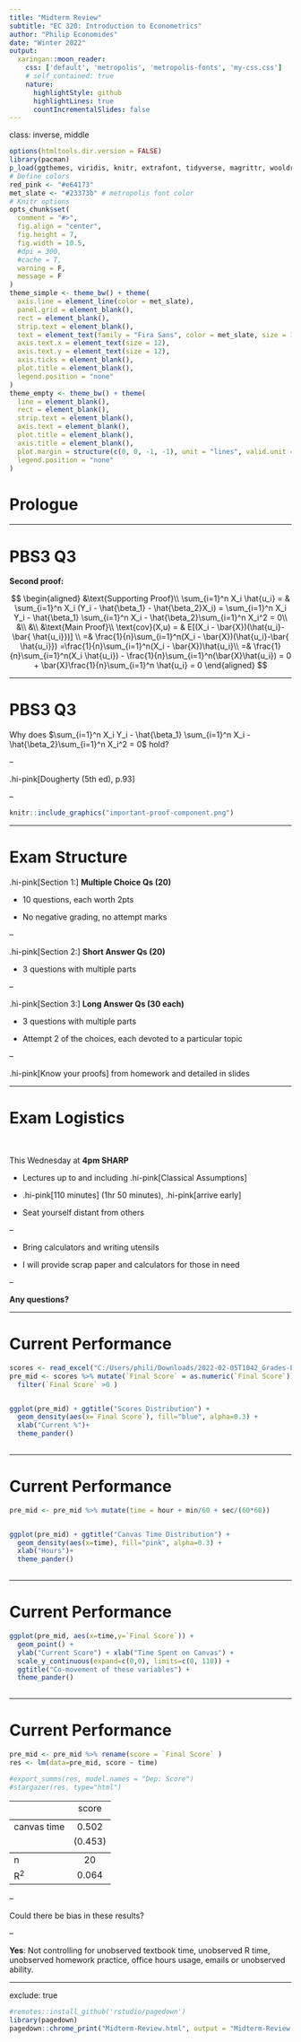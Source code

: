 ```yaml
---
title: "Midterm Review"
subtitle: "EC 320: Introduction to Econometrics"
author: "Philip Economides"
date: "Winter 2022"
output:
  xaringan::moon_reader:
    css: ['default', 'metropolis', 'metropolis-fonts', 'my-css.css']
    # self_contained: true
    nature:
      highlightStyle: github
      highlightLines: true
      countIncrementalSlides: false
---
```

class: inverse, middle

```r
options(htmltools.dir.version = FALSE)
library(pacman)
p_load(ggthemes, viridis, knitr, extrafont, tidyverse, magrittr, wooldridge, stargazer, latex2exp, parallel, broom, wooldridge, readxl, jtools, huxtable)
# Define colors
red_pink <- "#e64173"
met_slate <- "#23373b" # metropolis font color
# Knitr options
opts_chunk$set(
  comment = "#>",
  fig.align = "center",
  fig.height = 7,
  fig.width = 10.5,
  #dpi = 300,
  #cache = T,
  warning = F,
  message = F
)  
theme_simple <- theme_bw() + theme(
  axis.line = element_line(color = met_slate),
  panel.grid = element_blank(),
  rect = element_blank(),
  strip.text = element_blank(),
  text = element_text(family = "Fira Sans", color = met_slate, size = 14),
  axis.text.x = element_text(size = 12),
  axis.text.y = element_text(size = 12),
  axis.ticks = element_blank(),
  plot.title = element_blank(),
  legend.position = "none"
)
theme_empty <- theme_bw() + theme(
  line = element_blank(),
  rect = element_blank(),
  strip.text = element_blank(),
  axis.text = element_blank(),
  plot.title = element_blank(),
  axis.title = element_blank(),
  plot.margin = structure(c(0, 0, -1, -1), unit = "lines", valid.unit = 3L, class = "unit"),
  legend.position = "none"
)

```

# Prologue

---

# PBS3 Q3

**Second proof:**

$$
\begin{aligned}
&\text{Supporting Proof}\\
\sum_{i=1}^n X_i \hat{u_i}  = & \sum_{i=1}^n X_i (Y_i - \hat{\beta_1} - \hat{\beta_2}X_i) = \sum_{i=1}^n X_i Y_i - \hat{\beta_1} \sum_{i=1}^n X_i -  \hat{\beta_2}\sum_{i=1}^n X_i^2 = 0\\
&\\
&\\
&\text{Main Proof}\\
\text{cov}(X,u) = & E[(X_i - \bar{X})(\hat{u_i}-\bar{ \hat{u_i}})] \\
=& \frac{1}{n}\sum_{i=1}^n(X_i - \bar{X})(\hat{u_i}-\bar{ \hat{u_i}}) =\frac{1}{n}\sum_{i=1}^n(X_i - \bar{X})\hat{u_i}\\
=& \frac{1}{n}\sum_{i=1}^n(X_i \hat{u_i})  - \frac{1}{n}\sum_{i=1}^n(\bar{X}\hat{u_i}) =  0 + \bar{X}\frac{1}{n}\sum_{i=1}^n \hat{u_i} = 0
\end{aligned}
$$

---

# PBS3 Q3

Why does $\sum_{i=1}^n X_i Y_i - \hat{\beta_1} \sum_{i=1}^n X_i -  \hat{\beta_2}\sum_{i=1}^n X_i^2 = 0$ hold?

--

.hi-pink[Dougherty (5th ed), p.93]

--

```r
knitr::include_graphics("important-proof-component.png")
```



---

# Exam Structure

.hi-pink[Section 1:] **Multiple Choice Qs (20)**

- 10 questions, each worth 2pts

- No negative grading, no attempt marks

--

.hi-pink[Section 2:] **Short Answer Qs (20)**

- 3 questions with multiple parts

--

.hi-pink[Section 3:] **Long Answer Qs (30 each)**

- 3 questions with multiple parts

- Attempt 2 of the choices, each devoted to a particular topic

--

.hi-pink[Know your proofs] from homework and detailed in slides

---

# Exam Logistics

<br>

This Wednesday at **4pm SHARP**

-  Lectures up to and including .hi-pink[Classical Assumptions]

- .hi-pink[110 minutes] (1hr 50 minutes), .hi-pink[arrive early]

- Seat yourself distant from others

--

- Bring calculators and writing utensils

- I will provide scrap paper and calculators for those in need

--

**Any questions?**

---

# Current Performance

```r
scores <- read_excel("C:/Users/phili/Downloads/2022-02-05T1042_Grades-EC_320.xlsx")
pre_mid <- scores %>% mutate(`Final Score` = as.numeric(`Final Score`)) %>%
  filter(`Final Score` >0 )


ggplot(pre_mid) + ggtitle("Scores Distribution") +
  geom_density(aes(x=`Final Score`), fill="blue", alpha=0.3) +
  xlab("Current %")+
  theme_pander()
  

```

---

# Current Performance

```r
pre_mid <- pre_mid %>% mutate(time = hour + min/60 + sec/(60*60))


ggplot(pre_mid) + ggtitle("Canvas Time Distribution") +
  geom_density(aes(x=time), fill="pink", alpha=0.3) +
  xlab("Hours")+
  theme_pander()
  

```

---

# Current Performance

```r

ggplot(pre_mid, aes(x=time,y=`Final Score`)) +
  geom_point() +
  ylab("Current Score") + xlab("Time Spent on Canvas") +
  scale_y_continuous(expand=c(0,0), limits=c(0, 110)) +
  ggtitle("Co-movement of these variables") +
  theme_pander()
  

```


---

# Current Performance

```r

pre_mid <- pre_mid %>% rename(score = `Final Score` )
res <- lm(data=pre_mid, score ~ time)

#export_summs(res, model.names = "Dep: Score")
#stargazer(res, type="html")

```

<table style="text-align:center">
<tr><td style="text-align:left"></td><td>score</td></tr>
<tr><td colspan="2" style="border-bottom: 1px solid black"></td></tr><tr><td style="text-align:left">canvas time</td><td>0.502</td></tr>
<tr><td style="text-align:left"></td><td>(0.453)</td></tr>
<tr><td colspan="2" style="border-bottom: 1px solid black"></td></tr><tr><td style="text-align:left">n</td><td>20</td></tr>
<tr><td style="text-align:left">R<sup>2</sup></td><td>0.064</td></tr>
</table>

--

Could there be bias in these results?

--

**Yes**: Not controlling for unobserved textbook time, unobserved R time, unobserved homework practice, office hours usage, emails or unobserved ability.

---

exclude: true

```R
#remotes::install_github('rstudio/pagedown')
library(pagedown)
pagedown::chrome_print("Midterm-Review.html", output = "Midterm-Review.pdf")
```